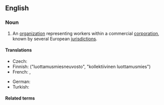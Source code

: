 ==English==
{{wikipedia}}

===Noun===
{{en-noun}}

# An [[organization]] representing workers within a commercial [[corporation]], known by several European [[jurisdiction]]s.

====Translations====
{{trans-top|organization}}
* Czech: {{t|cs|podniková rada|f}}
* Finnish: {{t|fi|yritysneuvosto}} ("luottamusmiesneuvosto", "kollektiivinen luottamusmies")
* French: {{t+|fr|comité d'entreprise|m}}, {{t+|fr|CE|m}}
{{trans-mid}}
* German: {{t+|de|Betriebsrat|m}}
* Turkish: {{t|tr|çalışma konseyi}}
{{trans-bottom}}

====Related terms====
{{rel3|en|works councillor}}